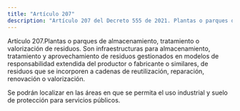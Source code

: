 ```yaml
---
title: "Artículo 207"
description: "Artículo 207 del Decreto 555 de 2021. Plantas o parques de almacenamiento, tratamiento o valorización de residuos."
---
```


Artículo 207.Plantas o parques de almacenamiento, tratamiento o valorización de residuos. Son infraestructuras para almacenamiento, tratamiento y aprovechamiento de residuos gestionados en modelos de responsabilidad extendida del productor o fabricante o similares, de residuos que se incorporen a cadenas de reutilización, reparación, renovación o valorización.
 
Se podrán localizar en las áreas en que se permita el uso industrial y suelo de protección para servicios públicos.